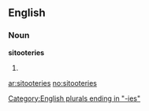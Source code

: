 ==English==

===Noun===
'''sitooteries'''

# {{plural of|[[sitootery]]}}

[[Category:English plurals ending in "-ies"]]

[[ar:sitooteries]]
[[no:sitooteries]]